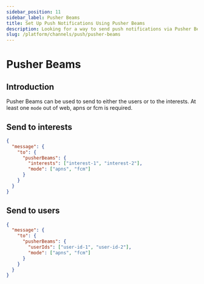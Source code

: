 ```yaml
---
sidebar_position: 11
sidebar_label: Pusher Beams
title: Set Up Push Notifications Using Pusher Beams
description: Looking for a way to send push notifications via Pusher Beams? Below are the examples to show you how to integrate Pusher Beams API the easy way.
slug: /platform/channels/push/pusher-beams
---
```


# Pusher Beams

## Introduction

Pusher Beams can be used to send to either the users or to the interests. At least one `mode` out of web, apns or fcm is required.

## Send to interests

```json title=JSON
{
  "message": {
    "to": {
      "pusherBeams": {
        "interests": ["interest-1", "interest-2"],
        "mode": ["apns", "fcm"]
      }
    }
  }
}
```

## Send to users

```json title=JSON
{
  "message": {
    "to": {
      "pusherBeams": {
        "userIds": ["user-id-1", "user-id-2"],
        "mode": ["apns", "fcm"]
      }
    }
  }
}
```
